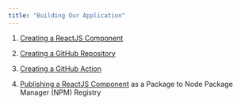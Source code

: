 ```yaml
---
title: "Building Our Application"
---
```


1. [Creating a ReactJS Component](creating-a-reactjs-component/index.qmd)

2. [Creating a GitHub Repository](creating-a-github-repository/index.qmd)

3. [Creating a GitHub Action](creating-a-github-action/index.qmd)

4. [Publishing a ReactJS Component](publishing-a-reactjs-component/index.qmd) as a Package to Node Package Manager (NPM) Registry
